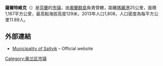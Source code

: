 '''薩爾特維克'''（{{lang-sv|Saltvik}}）是[[芬蘭|芬蘭]]的[[芬兰市镇|市镇]]，由[[奧蘭群島|奧蘭群島]]負責管轄，距離[[瑪麗港|瑪麗港]]25公里，面積1,167平方公里，最高點海拔高度129米，2013年人口1,808，人口密度為每平方公里11.89人。

== 外部連結 ==
* [http://www.saltvik.ax/ Municipality of Saltvik] – Official website

{{奧蘭行政區劃}}
{{Authority control}}
{{Finland-geo-stub}}

[[Category:奥兰区市镇|Category:奥兰区市镇]]